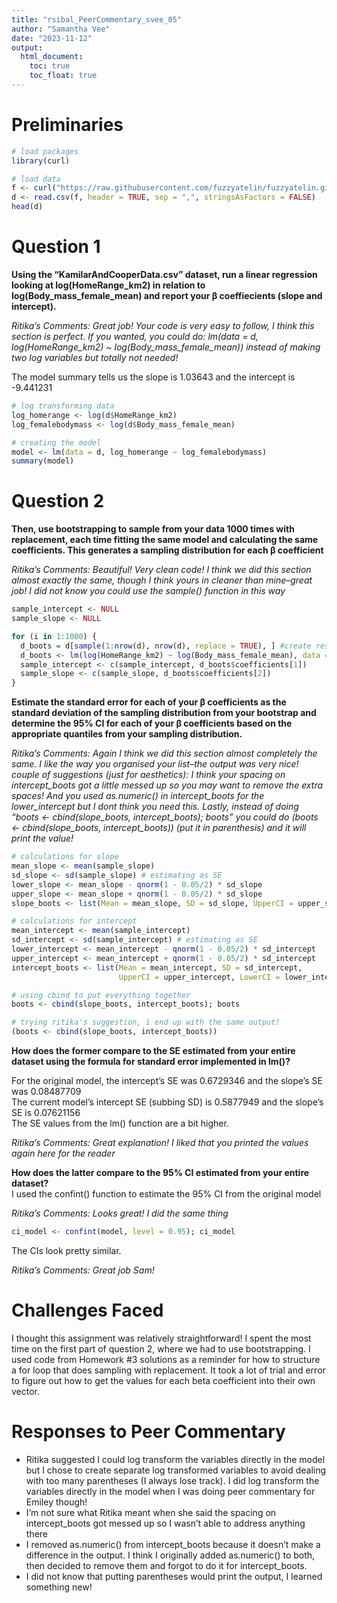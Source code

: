 ```yaml
---
title: "rsibal_PeerCommentary_svee_05"
author: "Samantha Vee"
date: "2023-11-12"
output: 
  html_document:
    toc: true
    toc_float: true
---
```

# Preliminaries
```r
# load packages
library(curl)

# load data
f <- curl("https://raw.githubusercontent.com/fuzzyatelin/fuzzyatelin.github.io/master/AN588_Fall23/KamilarAndCooperData.csv")
d <- read.csv(f, header = TRUE, sep = ",", stringsAsFactors = FALSE)
head(d)
```

# Question 1
**Using the “KamilarAndCooperData.csv” dataset, run a linear regression looking at log(HomeRange_km2) in relation to log(Body_mass_female_mean) and report your β coeffiecients (slope and intercept).** 

*Ritika's Comments: Great job! Your code is very easy to follow, I think this section is perfect. If you wanted, you could do: lm(data = d, log(HomeRange_km2) ~ log(Body_mass_female_mean)) instead of making two log variables but totally not needed!*

The model summary tells us the slope is 1.03643 and the intercept is -9.441231
```r
# log transforming data
log_homerange <- log(d$HomeRange_km2)
log_femalebodymass <- log(d$Body_mass_female_mean)

# creating the model
model <- lm(data = d, log_homerange ~ log_femalebodymass)
summary(model)
```

# Question 2
**Then, use bootstrapping to sample from your data 1000 times with replacement, each time fitting the same model and calculating the same coefficients. This generates a sampling distribution for each β coefficient**

*Ritika's Comments: Beautiful! Very clean code! I think we did this section almost exactly the same, though I think yours in cleaner than mine--great job! I did not know you could use the sample() function in this way*

```r
sample_intercept <- NULL
sample_slope <- NULL

for (i in 1:1000) {
  d_boots = d[sample(1:nrow(d), nrow(d), replace = TRUE), ] #create resampled dataset w/ replacement
  d_boots <- lm(log(HomeRange_km2) ~ log(Body_mass_female_mean), data = d_boots) 
  sample_intercept <- c(sample_intercept, d_boots$coefficients[1])
  sample_slope <- c(sample_slope, d_boots$coefficients[2])
}
```

**Estimate the standard error for each of your β coefficients as the standard deviation of the sampling distribution from your bootstrap and determine the 95% CI for each of your β coefficients based on the appropriate quantiles from your sampling distribution.**

*Ritika's Comments: Again I think we did this section almost completely the same. I like the way you organised your list--the output was very nice! couple of suggestions (just for aesthetics): I think your spacing on intercept_boots got a little messed up so you may want to remove the extra spaces! And you used as.numeric() in intercept_boots for the lower_intercept but I dont think you need this. Lastly, instead of doing "boots <- cbind(slope_boots, intercept_boots); boots" you could do  (boots <- cbind(slope_boots, intercept_boots)) (put it in parenthesis) and it will print the value!* 

```r
# calculations for slope
mean_slope <- mean(sample_slope)
sd_slope <- sd(sample_slope) # estimating as SE
lower_slope <- mean_slope - qnorm(1 - 0.05/2) * sd_slope
upper_slope <- mean_slope + qnorm(1 - 0.05/2) * sd_slope
slope_boots <- list(Mean = mean_slope, SD = sd_slope, UpperCI = upper_slope, LowerCI = lower_slope)

# calculations for intercept
mean_intercept <- mean(sample_intercept)
sd_intercept <- sd(sample_intercept) # estimating as SE
lower_intercept <- mean_intercept - qnorm(1 - 0.05/2) * sd_intercept
upper_intercept <- mean_intercept + qnorm(1 - 0.05/2) * sd_intercept
intercept_boots <- list(Mean = mean_intercept, SD = sd_intercept, 
                        UpperCI = upper_intercept, LowerCI = lower_intercept)

# using cbind to put everything together
boots <- cbind(slope_boots, intercept_boots); boots

# trying ritika's suggestion, i end up with the same output! 
(boots <- cbind(slope_boots, intercept_boots))
```


**How does the former compare to the SE estimated from your entire dataset using the formula for standard error implemented in lm()?** <br>

For the original model, the intercept's SE was 0.6729346 and the slope's SE was 0.08487709 <br>
The current model's intercept SE (subbing SD) is 0.5877949 and the slope's SE is 0.07621156 <br>
The SE values from the lm() function are a bit higher.

*Ritika's Comments: Great explanation! I liked that you printed the values again here for the reader* 

**How does the latter compare to the 95% CI estimated from your entire dataset?** <br>
I used the confint() function to estimate the 95% CI from the original model

*Ritika's Comments: Looks great! I did the same thing* 
```r
ci_model <- confint(model, level = 0.95); ci_model
```

The CIs look pretty similar.


*Ritika's Comments: Great job Sam!*

# Challenges Faced
I thought this assignment was relatively straightforward! I spent the most time on the first part of question 2, where we had to use bootstrapping. I used code from Homework #3 solutions as a reminder for how to structure a for loop that does sampling with replacement. It took a lot of trial and error to figure out how to get the values for each beta coefficient into their own vector.

# Responses to Peer Commentary
- Ritika suggested I could log transform the variables directly in the model but I chose to create separate log transformed variables to avoid dealing with too many parentheses (I always lose track). I did log transform the variables directly in the model when I was doing peer commentary for Emiley though! 
- I'm not sure what Ritika meant when she said the spacing on intercept_boots got messed up so I wasn't able to address anything there
- I removed as.numeric() from intercept_boots because it doesn't make a difference in the output. I think I originally added as.numeric() to both, then decided to remove them and forgot to do it for intercept_boots.
- I did not know that putting parentheses would print the output, I learned something new! 